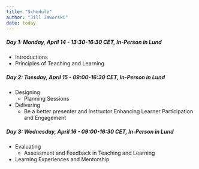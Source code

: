 ```yaml
---
title: "Schedule"
author: "Jill Jaworski"
date: today
---
```



##### Day 1: Monday, April 14 - 13:30-16:30 CET, In-Person in Lund
- Introductions
- Principles of Teaching and Learning 

##### Day 2: Tuesday, April 15 - 09:00-16:30 CET, In-Person in Lund
- Designing 
  - Planning Sessions
- Delivering 
  - Be a better presenter and instructor Enhancing Learner Participation and Engagement

##### Day 3: Wednesday, April 16 - 09:00-16:30 CET, In-Person in Lund
- Evaluating 
  - Assessment and Feedback in Teaching and Learning 
- Learning Experiences and Mentorship

